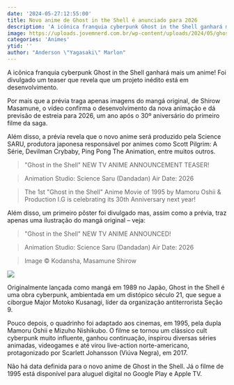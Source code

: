 ```yaml
---
date: '2024-05-27:12:55:00'
title: Novo anime de Ghost in the Shell é anunciado para 2026
description: 'A icônica franquia cyberpunk Ghost in the Shell ganhará mais um anime! Foi divulgado um teaser que revela que um projeto inédito está em desenvolvimento.'
image: https://uploads.jovemnerd.com.br/wp-content/uploads/2024/05/ghost_in_the_shell_novo_anime_2026__l109t7.jpg
categories: 'Animes'
ytid: ''
author: "Anderson \"Yagasaki\" Marlon"
---
```


A icônica franquia cyberpunk Ghost in the Shell ganhará mais um anime! Foi divulgado um teaser que revela que um projeto inédito está em desenvolvimento.

Por mais que a prévia traga apenas imagens do mangá original, de Shirow Masamune, o vídeo confirma o desenvolvimento da nova animação e dá previsão de estreia para 2026, um ano após o 30º aniversário do primeiro filme da saga.

Além disso, a prévia revela que o novo anime será produzido pela Science SARU, produtora japonesa responsável por animes como Scott Pilgrim: A Série, Devilman Crybaby, Ping Pong The Animation, entre muitos outros.

> "Ghost in the Shell" NEW TV ANIME ANNOUNCEMENT TEASER!

> Animation Studio: Science Saru (Dandadan)
> Air Date: 2026

> The 1st "Ghost in the Shell" Anime Movie of 1995 by Mamoru Oshii & Production I.G  is celebrating its 30th Anniversary next year!

Além disso, um primeiro pôster foi divulgado mas, assim como a prévia, traz apenas uma ilustração do mangá original – veja:

> "Ghost in the Shell" NEW TV ANIME ANNOUNCED!

> Animation Studio: Science Saru (Dandadan)
> Air Date: 2026

> Image © Kodansha, Masamune Shirow

![](https://pbs.twimg.com/media/GOabirNXUAEmZfg?format=jpg&name=4096x4096)

Originalmente lançada como mangá em 1989 no Japão, Ghost in the Shell é uma obra cyberpunk, ambientada em um distópico século 21, que segue a ciborgue Major Motoko Kusanagi, líder da organização antiterrorista Seção 9.

Pouco depois, o quadrinho foi adaptado aos cinemas, em 1995, pela dupla Mamoru Oshii e Mizuho Nishikubo. O filme se tornou um clássico cult cyberpunk muito influente, ganhou continuação, inspirou diversas séries animadas, videogames e até virou live-action norte-americano, protagonizado por Scarlett Johansson (Viúva Negra), em 2017.

Não há data definida para o novo anime de Ghost in the Shell. Já o filme de 1995 está disponível para aluguel digital no Google Play e Apple TV.

